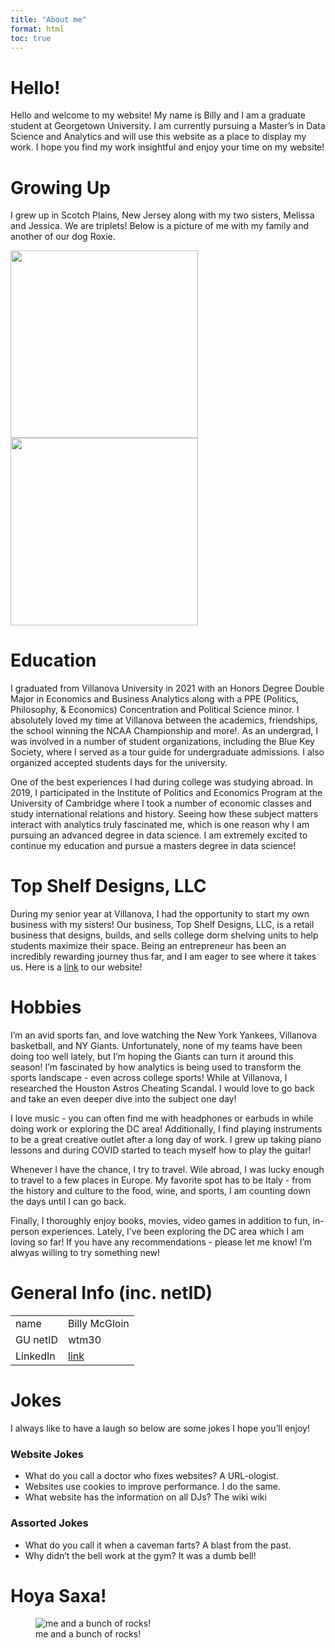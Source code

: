 ```yaml
---
title: "About me"
format: html
toc: true
---
```



# Hello!

Hello and welcome to my website! My name is Billy and I am a graduate student at Georgetown University. I am currently pursuing a Master's in Data Science and Analytics and will use this website as a place to display my work. I hope you find my work insightful and enjoy your time on my website!

# Growing Up

I grew up in Scotch Plains, New Jersey along with my two sisters, Melissa and Jessica. We are triplets! Below is a picture of me with my family and another of our dog Roxie.

<section>
    <img width="300" src="./images/family.png">
    <img width="300" src="./images/roxie.jpeg">
</section>

# Education

I graduated from Villanova University in 2021 with an Honors Degree Double Major in Economics and Business Analytics along with a PPE (Politics, Philosophy, & Economics) Concentration and Political Science minor. I absolutely loved my time at Villanova between the academics, friendships, the school winning the NCAA Championship and more!. As an undergrad, I was involved in a number of student organizations, including the Blue Key Society, where I served as a tour guide for undergraduate admissions. I also organized accepted students days for the university. 

One of the best experiences I had during college was studying abroad. In 2019, I participated in the Institute of Politics and Economics Program at the University of Cambridge where I took a number of economic classes and study international relations and history. Seeing how these subject matters interact with analytics truly fascinated me, which is one reason why I am pursuing an advanced degree in data science. I am extremely excited to continue my education and pursue a masters degree in data science!

# Top Shelf Designs, LLC

During my senior year at Villanova, I had the opportunity to start my own business with my sisters! Our business, Top Shelf Designs, LLC, is a retail business that designs, builds, and sells college dorm shelving units to help students maximize their space. Being an entrepreneur has been an incredibly rewarding journey thus far, and I am eager to see where it takes us. Here is a [link](https://www.topshelfdesigns.co) to our website! 

# Hobbies

I'm an avid sports fan, and love watching the New York Yankees, Villanova basketball, and NY Giants. Unfortunately, none of my teams have been doing too well lately, but I’m hoping the Giants can turn it around this season! I'm fascinated by how analytics is being used to transform the sports landscape - even across college sports! While at Villanova, I researched the Houston Astros Cheating Scandal. I would love to go back and take an even deeper dive into the subject one day!

I love music - you can often find me with headphones or earbuds in while doing work or exploring the DC area! Additionally, I find playing instruments to be a great creative outlet after a long day of work. I grew up taking piano lessons and during COVID started to teach myself how to play the guitar! 

Whenever I have the chance, I try to travel. Wile abroad, I was lucky enough to travel to a few places in Europe. My favorite spot has to be Italy - from the history and culture to the food, wine, and sports, I am counting down the days until I can go back. 

Finally, I thoroughly enjoy books, movies, video games in addition to fun, in-person experiences. Lately, I've been exploring the DC area which I am loving so far! If you have any recommendations - please let me know! I'm alwyas willing to try something new!

# General Info (inc. netID)

|       |      |
| :--- | :--- |
| name | Billy McGloin |
| GU netID  | wtm30  |
| LinkedIn | [link](www.linkedin.com/in/william-mcgloin)  |

# Jokes

I always like to have a laugh so below are some jokes I hope you'll enjoy! 

### Website Jokes

* What do you call a doctor who fixes websites? A URL-ologist.
* Websites use cookies to improve performance. I do the same.
* What website has the information on all DJs? The wiki wiki
  
### Assorted Jokes

* What do you call it when a caveman farts? A blast from the past. 
* Why didn't the bell work at the gym? It was a dumb bell!

# Hoya Saxa!

![me and a bunch of rocks!](./images/rock_on.jpeg)
